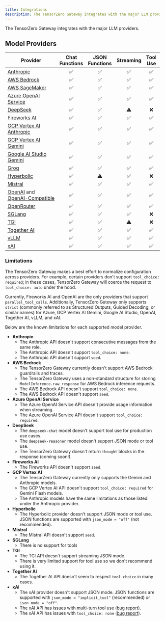```yaml
---
title: Integrations
description: The TensorZero Gateway integrates with the major LLM providers.
---
```


The TensorZero Gateway integrates with the major LLM providers.

## Model Providers

| Provider                                                                                                                                                                   | Chat Functions | JSON Functions | Streaming | Tool Use | Multimodal | Embeddings | Batch |
| -------------------------------------------------------------------------------------------------------------------------------------------------------------------------- | :------------: | :------------: | :-------: | :------: | :--------: | :--------: | :---: |
| [Anthropic](/docs/gateway/guides/providers/anthropic/)                                                                                                                     |       ✅       |       ✅       |    ✅     |    ✅    |     ✅     |     ❌     |  ❌   |
| [AWS Bedrock](/docs/gateway/guides/providers/aws-bedrock/)                                                                                                                 |       ✅       |       ✅       |    ✅     |    ✅    |     ✅     |     ❌     |  ❌   |
| [AWS SageMaker](/docs/gateway/guides/providers/aws-sagemaker/)                                                                                                             |       ✅       |       ✅       |    ✅     |    ✅    |     ❌     |     ❌     |  ❌   |
| [Azure OpenAI Service](/docs/gateway/guides/providers/azure/)                                                                                                              |       ✅       |       ✅       |    ✅     |    ✅    |     ❌     |     ❌     |  ❌   |
| [DeepSeek](/docs/gateway/guides/providers/deepseek/)                                                                                                                       |       ✅       |       ✅       |    ⚠️     |    ❌    |     ❌     |     ❌     |  ❌   |
| [Fireworks AI](/docs/gateway/guides/providers/fireworks/)                                                                                                                  |       ✅       |       ✅       |    ✅     |    ✅    |     ❌     |     ❌     |  ❌   |
| [GCP Vertex AI Anthropic](/docs/gateway/guides/providers/gcp-vertex-ai-anthropic/)                                                                                         |       ✅       |       ✅       |    ✅     |    ✅    |     ✅     |     ❌     |  ❌   |
| [GCP Vertex AI Gemini](/docs/gateway/guides/providers/gcp-vertex-ai-gemini/)                                                                                               |       ✅       |       ✅       |    ✅     |    ✅    |     ✅     |     ❌     |  ✅   |
| [Google AI Studio Gemini](/docs/gateway/guides/providers/google-ai-studio-gemini/)                                                                                         |       ✅       |       ✅       |    ✅     |    ✅    |     ✅     |     ❌     |  ❌   |
| [Groq](/docs/gateway/guides/providers/groq/)                                                                                                                               |       ✅       |       ✅       |    ✅     |    ✅    |     ❌     |     ❌     |  ❌   |
| [Hyperbolic](/docs/gateway/guides/providers/hyperbolic/)                                                                                                                   |       ✅       |       ⚠️       |    ✅     |    ❌    |     ❌     |     ❌     |  ❌   |
| [Mistral](/docs/gateway/guides/providers/mistral/)                                                                                                                         |       ✅       |       ✅       |    ✅     |    ✅    |     ❌     |     ❌     |  ❌   |
| [OpenAI](/docs/gateway/guides/providers/openai/) and<br /><span style="white-space: nowrap;">[OpenAI-Compatible](/docs/gateway/guides/providers/openai-compatible/)</span> |       ✅       |       ✅       |    ✅     |    ✅    |     ✅     |     ⚠️     |  ✅   |
| [OpenRouter](/docs/gateway/guides/providers/openrouter/)                                                                                                                   |       ✅       |       ✅       |    ✅     |    ✅    |     ✅     |     ❌     |  ❌   |
| [SGLang](/docs/gateway/guides/providers/sglang/)                                                                                                                           |       ✅       |       ✅       |    ✅     |    ❌    |     ❌     |     ❌     |  ❌   |
| [TGI](/docs/gateway/guides/providers/tgi/)                                                                                                                                 |       ✅       |       ✅       |    ⚠️     |    ❌    |     ❌     |     ❌     |  ❌   |
| [Together AI](/docs/gateway/guides/providers/together/)                                                                                                                    |       ✅       |       ✅       |    ✅     |    ✅    |     ❌     |     ❌     |  ❌   |
| [vLLM](/docs/gateway/guides/providers/vllm/)                                                                                                                               |       ✅       |       ✅       |    ✅     |    ✅    |     ❌     |     ❌     |  ❌   |
| [xAI](/docs/gateway/guides/providers/xai/)                                                                                                                                 |       ✅       |       ✅       |    ✅     |    ✅    |     ❌     |     ❌     |  ❌   |

### Limitations

The TensorZero Gateway makes a best effort to normalize configuration across providers.
For example, certain providers don't support `tool_choice: required`; in these cases,
TensorZero Gateway will coerce the request to `tool_choice: auto` under the hood.

Currently, Fireworks AI and OpenAI are the only providers that support `parallel_tool_calls`.
Additionally, TensorZero Gateway only supports `strict` (commonly referred to as Structured Outputs, Guided Decoding, or similar names) for Azure, GCP Vertex AI Gemini, Google AI Studio, OpenAI, Together AI, vLLM, and xAI.

Below are the known limitations for each supported model provider.

- **Anthropic**
  - The Anthropic API doesn't support consecutive messages from the same role.
  - The Anthropic API doesn't support `tool_choice: none`.
  - The Anthropic API doesn't support `seed`.
- **AWS Bedrock**
  - The TensorZero Gateway currently doesn't support AWS Bedrock guardrails and traces.
  - The TensorZero Gateway uses a non-standard structure for storing `ModelInference.raw_response` for AWS Bedrock inference requests.
  - The AWS Bedrock API doesn't support `tool_choice: none`.
  - The AWS Bedrock API doesn't support `seed`.
- **Azure OpenAI Service**
  - The Azure OpenAI Service API doesn't provide usage information when streaming.
  - The Azure OpenAI Service API doesn't support `tool_choice: required`.
- **DeepSeek**
  - The `deepseek-chat` model doesn't support tool use for production use cases.
  - The `deepseek-reasoner` model doesn't support JSON mode or tool use.
  - The TensorZero Gateway doesn't return `thought` blocks in the response (coming soon!).
- **Fireworks AI**
  - The Fireworks API doesn't support `seed`.
- **GCP Vertex AI**
  - The TensorZero Gateway currently only supports the Gemini and Anthropic models.
  - The GCP Vertex AI API doesn't support `tool_choice: required` for Gemini Flash models.
  - The Anthropic models have the same limitations as those listed under the Anthropic provider.
- **Hyperbolic**
  - The Hyperbolic provider doesn't support JSON mode or tool use. JSON functions are supported with `json_mode = "off"` (not recommended).
- **Mistral**
  - The Mistral API doesn't support `seed`.
- **SGLang**
  - There is no support for tools
- **TGI**
  - The TGI API doesn't support streaming JSON mode.
  - There is very limited support for tool use so we don't recommend using it.
- **Together AI**
  - The Together AI API doesn't seem to respect `tool_choice` in many cases.
- **xAI**
  - The xAI provider doesn't support JSON mode. JSON functions are supported with `json_mode = "implicit_tool"` (recommended) or `json_mode = "off"`.
  - The xAI API has issues with multi-turn tool use ([bug report](https://gist.github.com/GabrielBianconi/47a4247cfd8b6689e7228f654806272d)).
  - The xAI API has issues with `tool_choice: none` ([bug report](https://gist.github.com/GabrielBianconi/2199022d0ea8518e06d366fb613c5bb5)).
